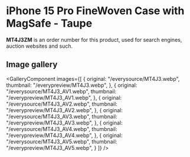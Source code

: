 
# iPhone 15 Pro FineWoven Case with MagSafe - Taupe

<Callout type='info' emoji='👉🏻'>**MT4J3ZM** is an order number for this product, used for search engines, auction websites and such.</Callout>

## Image gallery

<GalleryComponent
    images={[
      {
        original: "/everysource/MT4J3.webp",
        thumbnail: "/everypreview/MT4J3.webp",
      },
      {
        original: "/everysource/MT4J3_AV1.webp",
        thumbnail: "/everypreview/MT4J3_AV1.webp",
      },
      {
        original: "/everysource/MT4J3_AV2.webp",
        thumbnail: "/everypreview/MT4J3_AV2.webp",
      },
      {
        original: "/everysource/MT4J3_AV3.webp",
        thumbnail: "/everypreview/MT4J3_AV3.webp",
      },
      {
        original: "/everysource/MT4J3_AV4.webp",
        thumbnail: "/everypreview/MT4J3_AV4.webp",
      },
      {
        original: "/everysource/MT4J3_AV5.webp",
        thumbnail: "/everypreview/MT4J3_AV5.webp",
      }
    ]}
  />
